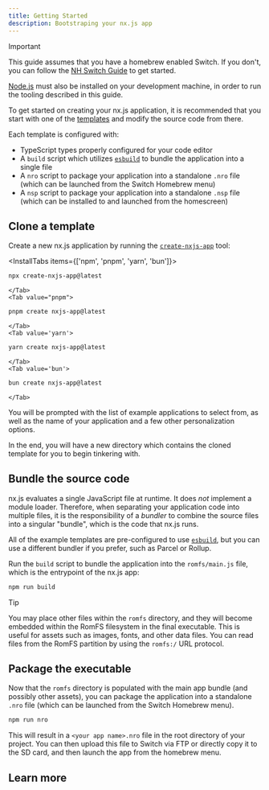 ```yaml
---
title: Getting Started
description: Bootstraping your nx.js app
---
```


> [!IMPORTANT]
> This guide assumes that you have a homebrew enabled Switch. If you don't,
> you can follow the [NH Switch Guide](https://switch.hacks.guide/)
> to get started.
>
> [Node.js](https://nodejs.org) must also be installed on your development machine,
> in order to run the tooling described in this guide.

To get started on creating your nx.js application, it is recommended that you start with one of the [templates](https://github.com/TooTallNate/nx.js/tree/main/apps) and modify the source code from there.

Each template is configured with:

 * TypeScript types properly configured for your code editor
 * A `build` script which utilizes [`esbuild`][] to bundle the application into a single file
 * A `nro` script to package your application into a standalone `.nro` file (which can be launched from the Switch Homebrew menu)
 * A `nsp` script to package your application into a standalone `.nsp` file (which can be installed to and launched from the homescreen)

## Clone a template

Create a new nx.js application by running the [`create-nxjs-app`](https://www.npmjs.com/package/create-nxjs-app) tool:

<InstallTabs items={['npm', 'pnpm', 'yarn', 'bun']}>
    <Tab value='npm'>

```bash
npx create-nxjs-app@latest
```

    </Tab>
    <Tab value="pnpm">

```bash
pnpm create nxjs-app@latest
```

    </Tab>
    <Tab value='yarn'>

```bash
yarn create nxjs-app@latest
```

    </Tab>
    <Tab value='bun'>

```bash
bun create nxjs-app@latest
```

    </Tab>

</InstallTabs>

You will be prompted with the list of example applications to select from, as well as the name
of your application and a few other personalization options.

In the end, you will have a new directory which contains the cloned template for you to begin tinkering with.

## Bundle the source code

nx.js evaluates a single JavaScript file at runtime. It does _not_ implement a module loader. Therefore,
when separating your application code into multiple files, it is the responsibility of a _bundler_ to
combine the source files into a singular "bundle", which is the code that nx.js runs.

All of the example templates are pre-configured to use [`esbuild`][], but you can use a different bundler
if you prefer, such as Parcel or Rollup.

Run the `build` script to bundle the application into the `romfs/main.js` file, which is the entrypoint
of the nx.js app:

```bash
npm run build
```

> [!TIP]
> You may place other files within the `romfs` directory, and they will become embedded within the RomFS
> filesystem in the final executable. This is useful for assets such as images, fonts, and other
> data files. You can read files from the RomFS partition by using the `romfs:/` URL protocol.

## Package the executable

Now that the `romfs` directory is populated with the main app bundle (and possibly other assets), you can
package the application into a standalone `.nro` file (which can be launched from the Switch Homebrew menu).

```bash
npm run nro
```

This will result in a `<your app name>.nro` file in the root directory of your project. You can then upload
this file to Switch via FTP or directly copy it to the SD card, and then launch the app from the homebrew menu.

## Learn more

<Cards>
  <Card title="Customizing package metadata and icon" href="/runtime/metadata" />
  <Card title="Learn about the available rendering mode APIs" href="/runtime/rendering" />
</Cards>

[`esbuild`]: https://esbuild.github.io
